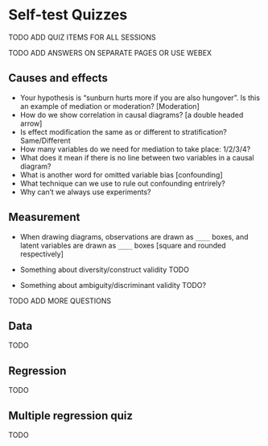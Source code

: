 # Self-test Quizzes

TODO ADD QUIZ ITEMS FOR ALL SESSIONS

TODO ADD ANSWERS ON SEPARATE PAGES OR USE WEBEX

## Causes and effects {#causes-quiz}

-   Your hypothesis is "sunburn hurts more if you are also hungover". Is this an
    example of mediation or moderation? [Moderation]
-   How do we show correlation in causal diagrams? [a double headed arrow]
-   Is effect modification the same as or different to stratification?
    Same/Different
-   How many variables do we need for mediation to take place: 1/2/3/4?
-   What does it mean if there is no line between two variables in a causal
    diagram?
-   What is another word for omitted variable bias [confounding]
-   What technique can we use to rule out confounding entrirely?
-   Why can't we always use experiments?

## Measurement {#measurement-quiz}

-   When drawing diagrams, observations are drawn as `____` boxes, and latent
    variables are drawn as `____` boxes [square and rounded respectively]

-   Something about diversity/construct validity TODO

-   Something about ambiguity/discriminant validity TODO?

TODO ADD MORE QUESTIONS

## Data {#data-quiz}

TODO

## Regression {#regression-quiz}

TODO

## Multiple regression quiz {#multiple-regression-quiz}

TODO



